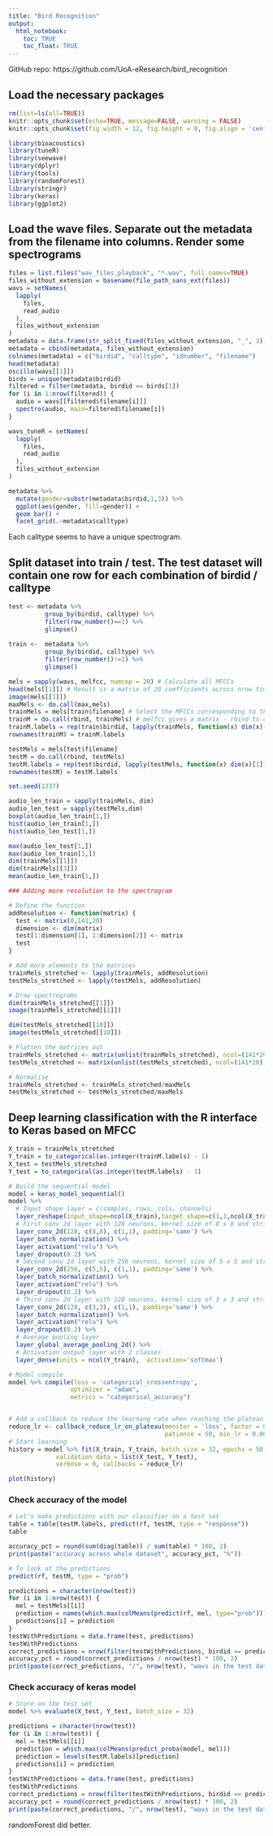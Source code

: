 ```yaml
---
title: "Bird Recognition"
output:
  html_notebook:
    toc: TRUE
    toc_float: TRUE
---
```


GitHub repo: https://github.com/UoA-eResearch/bird_recognition

## Load the necessary packages

```r
rm(list=ls(all=TRUE))
knitr::opts_chunk$set(echo=TRUE, message=FALSE, warning = FALSE)
knitr::opts_chunk$set(fig.width = 12, fig.height = 8, fig.align = 'center')

library(bioacoustics)
library(tuneR)
library(seewave)
library(dplyr)
library(tools)
library(randomForest)
library(stringr)
library(keras)
library(ggplot2)
```

## Load the wave files. Separate out the metadata from the filename into columns. Render some spectrograms

```r
files = list.files("wav_files_playback", "*.wav", full.names=TRUE)
files_without_extension = basename(file_path_sans_ext(files))
wavs = setNames(
  lapply(
    files,
    read_audio
  ),
  files_without_extension
)
metadata = data.frame(str_split_fixed(files_without_extension, "_", 3))
metadata = cbind(metadata, files_without_extension)
colnames(metadata) = c("birdid", "calltype", "idnumber", "filename")
head(metadata)
oscillo(wavs[[1]])
birds = unique(metadata$birdid)
filtered = filter(metadata, birdid == birds[1])
for (i in 1:nrow(filtered)) {
  audio = wavs[[filtered$filename[i]]]
  spectro(audio, main=filtered$filename[i])
}
```


```r
wavs_tuneR = setNames(
  lapply(
    files,
    read_audio
  ),
  files_without_extension
)

```

```r
metadata %>%
  mutate(gender=substr(metadata$birdid,1,3)) %>% 
  ggplot(aes(gender, fill=gender)) +
  geom_bar() +
  facet_grid(.~metadata$calltype) 
```

Each calltype seems to have a unique spectrogram.

## Split dataset into train / test. The test dataset will contain one row for each combination of birdid / calltype

```r
test <- metadata %>% 
          group_by(birdid, calltype) %>% 
          filter(row_number()==1) %>% 
          glimpse()
          
train <-  metadata %>% 
          group_by(birdid, calltype) %>% 
          filter(row_number()!=1) %>% 
          glimpse()
```

```r
mels = sapply(wavs, melfcc, numcep = 20) # Calculate all MFCCs
head(mels[[1]]) # Result is a matrix of 20 coefficients across nrow time frames
image(mels[[1]])
maxMels <- do.call(max,mels)
trainMels = mels[train$filename] # Select the MFCCs corresponding to the training dataset
trainM = do.call(rbind, trainMels) # melfcc gives a matrix - rbind to cast from 3D to 2D across the whole training dataset
trainM.labels = rep(train$birdid, lapply(trainMels, function(x) dim(x)[1])) # Create birdid labels for each MFCC
rownames(trainM) = trainM.labels

testMels = mels[test$filename]
testM = do.call(rbind, testMels)
testM.labels = rep(test$birdid, lapply(testMels, function(x) dim(x)[1]))
rownames(testM) = testM.labels

set.seed(1337)
```

```r
audio_len_train = sapply(trainMels, dim)
audio_len_test = sapply(testMels,dim)
boxplot(audio_len_train[1,])
hist(audio_len_train[1,])
hist(audio_len_test[1,])

max(audio_len_test[1,])
max(audio_len_train[1,])
dim(trainMels[[1]])
dim(trainMels[[3]])
mean(audio_len_train[1,])
```

```r
### Adding more resolution to the spectrogram

# Define the function
addResolution <- function(matrix) {
  test <- matrix(0,141,20)
  dimension <- dim(matrix)
  test[1:dimension[1], 1:dimension[2]] <- matrix
  test
}

# Add more elements to the matrices
trainMels_stretched <- lapply(trainMels, addResolution)
testMels_stretched <- lapply(testMels, addResolution)

# Draw spectrograms
dim(trainMels_stretched[[1]])
image(trainMels_stretched[[1]])

dim(testMels_stretched[[10]])
image(testMels_stretched[[10]])

# Flatten the matrices out
trainMels_stretched <- matrix(unlist(trainMels_stretched), ncol=(141*20), byrow=TRUE)
testMels_stretched <- matrix(unlist(testMels_stretched), ncol=(141*20), byrow=TRUE)

# Normalise
trainMels_stretched <- trainMels_stretched/maxMels
testMels_stretched <- testMels_stretched/maxMels

```

## Deep learning classification with the R interface to Keras based on MFCC

```r
X_train = trainMels_stretched
Y_train = to_categorical(as.integer(trainM.labels) - 1)
X_test = testMels_stretched
Y_test = to_categorical(as.integer(testM.labels) - 1)

# Build the sequential model
model = keras_model_sequential()
model %>%
  # Input shape layer = c(samples, rows, cols, channels)
  layer_reshape(input_shape=ncol(X_train),target_shape=c(1,1,ncol(X_train))) %>% 
  # First conv 2d layer with 128 neurons, kernel size of 8 x 8 and stride of 1 x 1
  layer_conv_2d(128, c(8,8), c(1,1), padding='same') %>%
  layer_batch_normalization() %>%
  layer_activation("relu") %>%
  layer_dropout(0.2) %>%
  # Second conv 2d layer with 256 neurons, kernel size of 5 x 5 and stride of 1 x 1
  layer_conv_2d(256, c(5,5), c(1,1), padding='same') %>%
  layer_batch_normalization() %>%
  layer_activation("relu") %>%
  layer_dropout(0.2) %>%
  # Third conv 2d layer with 128 neurons, kernel size of 3 x 3 and stride of 1 x 1
  layer_conv_2d(128, c(3,3), c(1,1), padding='same') %>%
  layer_batch_normalization() %>%
  layer_activation("relu") %>%
  layer_dropout(0.2) %>%
  # Average pooling layer
  layer_global_average_pooling_2d() %>%
  # Activation output layer with 2 classes
  layer_dense(units = ncol(Y_train),  activation='softmax')

# Model compile
model %>% compile(loss = 'categorical_crossentropy',
                 optimizer = "adam",
                 metrics = "categorical_accuracy")


# Add a callback to reduce the learning rate when reaching the plateau
reduce_lr <- callback_reduce_lr_on_plateau(monitor = 'loss', factor = 0.5,
                                           patience = 50, min_lr = 0.0001)
# Start learning
history = model %>% fit(X_train, Y_train, batch_size = 32, epochs = 50,
             validation_data = list(X_test, Y_test),
             verbose = 0, callbacks = reduce_lr)
```

```r
plot(history)
```

### Check accuracy of the model

```r
# Let's make predictions with our classifier on a test set
table = table(testM.labels, predict(rf, testM, type = "response"))
table

accuracy_pct = round(sum(diag(table)) / sum(table) * 100, 2)
print(paste("accuracy across whole dataset", accuracy_pct, "%"))

# To look at the predictions 
predict(rf, testM, type = "prob")

predictions = character(nrow(test))
for (i in 1:nrow(test)) {
  mel = testMels[[i]]
  prediction = names(which.max(colMeans(predict(rf, mel, type="prob"))))
  predictions[i] = prediction
}
testWithPredictions = data.frame(test, predictions)
testWithPredictions
correct_predictions = nrow(filter(testWithPredictions, birdid == predictions))
accuracy_pct = round(correct_predictions / nrow(test) * 100, 2)
print(paste(correct_predictions, "/", nrow(test), "wavs in the test dataset correctly identifed. Accuracy: ", accuracy_pct, "%"))
```


### Check accuracy of keras model

```r
# Score on the test set
model %>% evaluate(X_test, Y_test, batch_size = 32)

predictions = character(nrow(test))
for (i in 1:nrow(test)) {
  mel = testMels[[i]]
  prediction = which.max(colMeans(predict_proba(model, mel)))
  prediction = levels(testM.labels)[prediction]
  predictions[i] = prediction
}
testWithPredictions = data.frame(test, predictions)
testWithPredictions
correct_predictions = nrow(filter(testWithPredictions, birdid == predictions))
accuracy_pct = round(correct_predictions / nrow(test) * 100, 2)
print(paste(correct_predictions, "/", nrow(test), "wavs in the test dataset correctly identifed. Accuracy: ", accuracy_pct, "%"))
```

randomForest did better.
